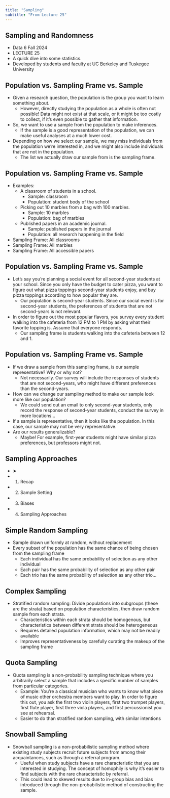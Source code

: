 ```yaml
---
title: "Sampling"
subtitle: "From Lecture 25"
---
```


## Sampling and Randomness

- Data 6 Fall 2024
- LECTURE 25
- A quick dive into some statistics.
- Developed by students and faculty at UC Berkeley and Tuskegee University

## Population vs. Sampling Frame vs. Sample

- Given a research question, the population is the group you want to learn something about.
  - However, directly studying the population as a whole is often not possible! Data might not exist at that scale, or it might be too costly to collect, if it’s even possible to gather that information.
- So, we want to use a sample from the population to make inferences.
  - If the sample is a good representation of the population, we can make useful analyses at a much lower cost.
- Depending on how we select our sample, we may miss individuals from the population we’re interested in, and we might also include individuals that are not in the population.
  - The list we actually draw our sample from is the sampling frame.

## Population vs. Sampling Frame vs. Sample

- Examples:
  - A classroom of students in a school.
    - Sample: classroom
    - Population: student body of the school
  - Picking out 10 marbles from a bag with 100 marbles.
    - Sample: 10 marbles
    - Population: bag of marbles
  - Published papers in an academic journal.
    - Sample: published papers in the journal
    - Population: all research happening in the field
- Sampling Frame: All classrooms
- Sampling Frame: All marbles
- Sampling Frame: All accessible papers

## Population vs. Sampling Frame vs. Sample

- Let’s say you’re planning a social event for all second-year students at your school. Since you only have the budget to cater pizza, you want to figure out what pizza toppings second-year students enjoy, and buy pizza toppings according to how popular they are.
  - Our population is second-year students. Since our social event is for second-year students, the preferences of students that are not second-years is not relevant.
- In order to figure out the most popular flavors, you survey every student walking into the cafeteria from 12 PM to 1 PM by asking what their favorite topping is. Assume that everyone responds.
  - Our sampling frame is students walking into the cafeteria between 12 and 1.

## Population vs. Sampling Frame vs. Sample

- If we draw a sample from this sampling frame, is our sample representative? Why or why not?
  - Not necessarily. Our survey will include the responses of students that are not second-years, who might have different preferences than the second-years.
- How can we change our sampling method to make our sample look more like our population?
  - We could send out an email to only second-year students, only record the response of second-year students, conduct the survey in more locations…
- If a sample is representative, then it looks like the population. In this case, our sample may not be very representative.
- Are our results generalizable?
  - Maybe! For example, first-year students might have similar pizza preferences, but professors might not.

## Sampling Approaches

- ➤
- 1. Recap
- 2. Sample Setting
- 3. Biases
- 4. Sampling Approaches

## Simple Random Sampling

- Sample drawn uniformly at random, without replacement
- Every subset of the population has the same chance of being chosen from the sampling frame
  - Each individual has the same probability of selection as any other individual
  - Each pair has the same probability of selection as any other pair
  - Each trio has the same probability of selection as any other trio…

## Complex Sampling

- Stratified random sampling: Divide populations into subgroups (these are the strata) based on population characteristics, then draw random sample from each strata.
  - Characteristics within each strata should be homogenous, but characteristics between different strata should be heterogeneous
  - Requires detailed population information, which may not be readily available
  - Improves representativeness by carefully curating the makeup of the sampling frame

## Quota Sampling

- Quota sampling is a non-probability sampling technique where you arbitrarily select a sample that includes a specific number of samples from particular categories.
  - Example: You’re a classical musician who wants to know what piece of music other orchestra members want to play. In order to figure this out, you ask the first two violin players, first two trumpet players, first flute player, first three viola players, and first percussionist you see at rehearsal.
  - Easier to do than stratified random sampling, with similar intentions

## Snowball Sampling

- Snowball sampling is a non-probabilistic sampling method where existing study subjects recruit future subjects from among their acquaintances, such as through a referral program.
  - Useful when study subjects have a rare characteristic that you are interested in studying. The concept of homophily is why it’s easier to find subjects with the rare characteristic by referral.
  - This could lead to skewed results due to in-group bias and bias introduced through the non-probabilistic method of constructing the sample.


